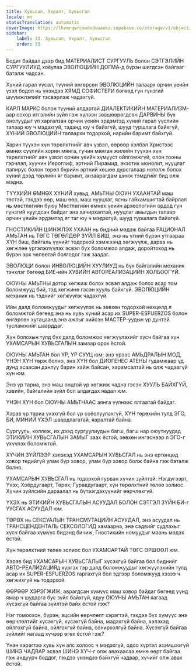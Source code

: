 ```yaml
---
title: Хувьсал, Ухралт, Хувьсгал
locale: mn
statusTranslation: automatic
coverImage: https://lhvmrqwrcowdvduuaukz.supabase.co/storage/v1/object/public/strapi-uploads/small_cover-educacion-fundamental.webp-2d51a7828a2b1309555be27f7e2a61a0.webp
sidebar:
    label: 33. Хувьсал, Ухралт, Хувьсгал
    order: 33
---
```

Бодит байдал дээр бид МАТЕРИАЛИСТ СУРГУУЛЬ болон СЭТГЭЛИЙН СУРГУУЛИУД хоёулаа ЭВОЛЮЦИЙН ДОГМА-д бүрэн шигдсэн байгааг баталж чадсан.

Хүний гарал үүсэл, түүний өнгөрсөн ЭВОЛЮЦИЙН талаарх орчин үеийн үзэл бодол нь үнэндээ ХЯМД СОФИСТЕРИ бөгөөд гүн гүнзгий шүүмжлэлийг тэсвэрлэж чадахгүй.

КАРЛ МАРКС болон түүний алдартай ДИАЛЕКТИКИЙН МАТЕРИАЛИЗМ-аар сохор итгэлийн зүйл гэж хүлээн зөвшөөрөгдсөн ДАРВИНЫ бүх онолуудыг үл харгалзан орчин үеийн эрдэмтэд хүний гарал үүслийн талаар юу ч мэдэхгүй, тэдэнд юу ч байхгүй, шууд туршлага байхгүй, ХҮНИЙ ЭВОЛЮЦИЙН талаархи тодорхой, нарийн баримт байхгүй.

Харин түүхэн хүн төрөлхтнийг авч үзвэл, өөрөөр хэлбэл Христээс өмнөх сүүлийн хорин мянга, гучин мянган жилийн түүхэн хүн төрөлхтнийг авч үзвэл орчин үеийн хүмүүст ойлгомжгүй, олон тооны гэрчлэл, хуучин Иероглиф, эртний Пирамид, экзотик монолит, нууцлаг папирус болон төрөл бүрийн эртний хөшөө дурсгалаар нотолж болох хүний дээд төрлийн яг баримт, анзаарагдам шинж тэмдгийг бид олж мэднэ.

ТҮҮХИЙН ӨМНӨХ ХҮНИЙ хувьд, АМЬТНЫ ОЮУН УХААНТАЙ маш төстэй, гэхдээ өөр, маш өөр, маш нууцлаг, ясны гайхамшигтай байрлал нь мөстлөгийн буюу Мөстлөгийн өмнөх үеийн археологийн ордод гүн гүнзгий нуугдсан байдаг энэ хачирхалтай, нууцлаг амьтдын талаар орчин үеийн эрдэмтэд яг таг юу ч мэдэхгүй, шууд туршлага байхгүй.

ГНОСТИКИЙН ШИНЖЛЭХ УХААН нь бидний мэдэж байгаа РАЦИОНАЛ АМЬТАН нь ТӨГС ТӨГӨЛДӨР ЗҮЙЛ БИШ, энэ нь үгний бүрэн утгаараа ХҮН биш, байгаль үүнийг тодорхой хэмжээнд хөгжүүлж, дараа нь хөгжлөө үргэлжлүүлэх эсвэл бүх боломжоо алдаж, доройтоход нь бүрэн эрх чөлөөтэй болгодог гэж заадаг.

ЭВОЛЮЦИ болон ИНВОЛЮЦИЙН ХУУЛИУД нь бүх байгалийн механик тэнхлэг бөгөөд БИЕ-ийн ХУВИЙН АВТОРЕАЛИЗАЦИЙН ХОЛБООГҮЙ.

ОЮУНЫ АМЬТНЫ дотор хөгжиж болох эсвэл алдаж болох асар том боломжууд бий, тэд хөгжинө гэсэн хууль байхгүй. ЭВОЛЮЦИЙН механик нь тэднийг хөгжүүлж чадахгүй.

Ийм далд боломжуудыг хөгжүүлэх нь зөвхөн тодорхой нөхцөлд л боломжтой бөгөөд энэ нь хувь хүний асар их SUPER-ESFUERZOS болон өнгөрсөн хугацаанд энэ ажлыг хийсэн МАСТЕР-уудын үр дүнтэй тусламжийг шаарддаг.

Хүн болохын тулд бүх далд боломжоо хөгжүүлэхийг хүсч байгаа хүн УХАМСАРЫН ХУВЬСГАЛЫН замаар орох ёстой.

ОЮУНЫ АМЬТАН бол ҮР, ҮР СУУЦ юм; энэ үрээс АМЬДРАЛЫН МОД, ҮНЭН ХҮН төрж болно, энэ ХҮН бол ДИОГЕНЕС АТЕНЫ гудамжаар үд дунд асаасан дэнлүү барин хайж байсан, харамсалтай нь олж чадаагүй хүн юм.

Энэ үр тариа, энэ маш онцгой үр хөгжиж чадна гэсэн ХУУЛЬ БАЙХГҮЙ, хэвийн, байгалийн зүйл бол алдагдах явдал юм.

ҮНЭН ХҮН бол ОЮУНЫ АМЬТНААС аянга үүлнээс ялгаатай байдаг.

Хэрэв үр тариа үхэхгүй бол үр соёолуулахгүй, ХҮН төрөхийн тулд ЭГО, БИ, МИНИЙ ҮХЭЛ шаардлагатай, яаралтай байна.

Сургууль, коллеж, их дээд сургуулиудын багш, багш нар оюутнуудад ЭТИКИЙН ХУВЬСГАЛЫН ЗАМЫГ заах ёстой, зөвхөн ингэснээр л ЭГО-г үхүүлэх боломжтой.

ХҮЧИН ЗҮЙЛЭЭР хэлэхэд УХАМСАРЫН ХУВЬСГАЛ нь энэ ертөнцөд ховор төдийгүй улам бүр ховор, улам бүр ховор болж байна гэж баталж болно.

УХАМСАРЫН ХУВЬСГАЛ нь тодорхой гурван хүчин зүйлтэй: Нэгдүгээрт, Үхэх; Хоёрдугаарт, Төрөх; Гуравдугаарт, хүн төрөлхтний төлөө золиос. Хүчин зүйлсийн дараалал нь бүтээгдэхүүнийг өөрчлөхгүй.

ҮХЭХ нь ЭТИКИЙН ХУВЬСГАЛЫН АСУУДАЛ БОЛОН СЭТГЭЛ ЗҮЙН БИ-г УУСГАХ АСУУДАЛ юм.

ТӨРӨХ нь СЕКСУАЛЫН ТРАНСМУТАЦИЙН АСУУДАЛ, энэ асуудал нь ТРАНСЦЕНДЕНТАЛЬ СЕКСОЛОГИД хамаарна, энэ сэдвийг судлахыг хүсч байгаа хүмүүс бидэнд бичиж, Гностикийн номуудыг маань мэдэх ёстой.

Хүн төрөлхтний төлөө золиос бол УХАМСАРТАЙ ТӨГС ӨРШӨӨЛ юм.

Хэрэв бид УХАМСАРЫН ХУВЬСГАЛЫГ хүсэхгүй байгаа бол биднийг АВТО-РЕАЛИ2АЦИЯд хүргэх тэр далд боломжуудыг хөгжүүлэхийн тулд асар их SUPER-ESFUERZOS гаргахгүй бол эдгээр боломжууд хэзээ ч хөгжихгүй нь тодорхой.

ӨӨРӨӨР ХЭРЭГЖИЖ, аврагдсан хүмүүс маш ховор байдаг бөгөөд үүнд ямар ч шударга бус зүйл байхгүй, ядуу ОЮУНЫ АМЬТАН яагаад хүсэхгүй байгаа зүйлтэй байх ёстой гэж?

Нэг томоохон, бүрэн, эцсийн өөрчлөлт хэрэгтэй, гэхдээ бүх хүмүүс энэ өөрчлөлтийг хүсэхгүй, хүсэхгүй байна, мэдэхгүй байна, хэлэхэд ойлгохгүй байна, ойлгохгүй байна, сонирхолгүй байна. Хүсэхгүй байгаа зүйлийг яагаад хүчээр өгөх ёстой гэж?

Үнэн хэрэгтээ хувь хүн алс холоос ч мэдэхгүй, одоо хүртэл эзэмшээгүй ШИНЭ ЧАДВАР эсвэл ШИНЭ ХҮЧ-г олж авахаасаа өмнө өөрт байгаа гэж андуурч боддог, гэхдээ үнэндээ байхгүй чадвар, хүчийг олж авах ёстой.

